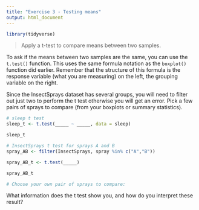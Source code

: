 ```yaml
---
title: "Exercise 3 - Testing means"
output: html_document
---
```


```r
library(tidyverse)
```

>Apply a t-test to compare means between two samples.

To ask if the means between two samples are the same, you can use the `t.test()` function. This uses
the same formula notation as the `boxplot()` function did earlier. Remember that the structure of this formula 
is the response variable (what you are measuring) on the left, the grouping variable on the right.

Since the InsectSprays dataset has several groups, you will need to filter out just two to perform 
the t test otherwise you will get an error. Pick a few pairs of sprays to compare (from your boxplots
or summary statistics). 

```r
# sleep t test
sleep_t <- t.test(_____ ~ _____, data = sleep)

sleep_t

# InsectSprays t test for sprays A and B
spray_AB <- filter(InsectSprays, spray %in% c("A","B"))

spray_AB_t <- t.test(_____)

spray_AB_t

# Choose your own pair of sprays to compare:

```

What information does the t test show you, and how do you interpret these result?
